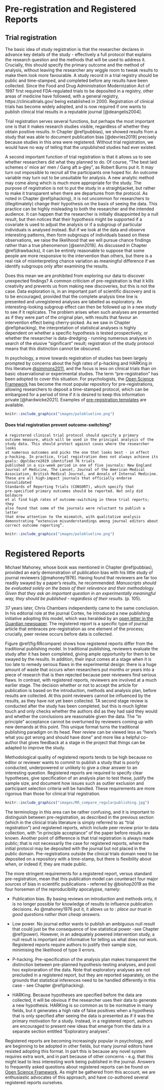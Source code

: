 # Pre-registration and Registered Reports {#prereg}

## Trial registration  
The basic idea of study registration is that the researcher declares in advance key details of the study - effectively a full protocol that explains the research question and the methods that will be used to address it. Crucially, this should specify the primary outcome and the method of analysis, without leaving the researcher any wiggle room to tweak results to make them look more favourable. A study record in a trial registry should be public and time-stamped, and completed before any results have been collected. Since the Food and Drug Administration Modernization Act of 1997 first required FDA-regulated trials to be deposited in a registry, other areas of medicine have followed, with a general registry, https://clinicaltrials.gov/ being established in 2000. Registration of clinical trials has become widely adopted, and is now required if one wants to publish clinical trial results in a reputable journal [@deangelis2004].

Trial registration serves several functions, but perhaps the most important one is that it makes research studies visible, regardless of whether they obtain positive results. In Chapter \@ref(pubbias), we showed results from a study that was able to document publication bias [@devries2019] precisely because studies in this area were registered. Without trial registration, we would have no way of telling that the unpublished studies had ever existed. 

A second important function of trial registration is that it allows us to see whether researchers did what they planned to do. Of course, “The best laid schemes o' mice an' men / Gang aft a-gley", as Robert Burns put it. It may turn out impossible to recruit all the participants one hoped for. An outcome variable may turn out to be unsuitable for analysis. A new analytic method may come along which is much more appropriate for the study. The purpose of registration is not to put the study in a straightjacket, but rather to make it transparent when there are departures from the protocol. As noted in Chapter \@ref(phacking), it is not uncommon for researchers to (illegitimately) change their hypothesis on the basis of seeing the data. This practice can be highly misleading to both the researcher and the intended audience. It can happen that the researcher is initially disappointed by a null result, but then notices that their hypothesis might be supported if a covariate is used to adjust the analysis or if a subgroup of particular individuals is analysed instead. But if we look at the data and observe interesting patterns, then form subgroups of individuals based on these observations, we raise the likelihood that we will pursue chance findings rather than a true phenomenon [@senn2018]. As discussed in Chapter \@ref(drawbacks), it can be entirely reasonable to suppose that some people are more responsive to the intervention than others, but there is a real risk of misinterpreting chance variation as meaningful difference if we identify subgroups only after examining the results. 

Does this mean we are prohibited from exploring our data to discover unexpected findings? A common criticism of pre-registration is that it kills creativity and prevents us from making new discoveries, but this is not the case. Data exploration is, in an important part of scientific discovery and is to be encouraged, provided that the complete analysis time line is presented and unregistered analyses are labelled as exploratory. An interesting-looking subgroup effect can then be followed up in a new study to see if it replicates. The problem arises when such analyses are presented as if they were part of the original plan, with results that favour an intervention effect being cherry-picked.  As we saw in Chapter \@ref(phacking), the interpretation of statistical analyses is highly dependent on whether a specific hypothesis is tested prospectively, or whether the researcher is data-dredging - running numerous analyses in search of the elusive "significant" result; registration of the study protocol means that this distinction cannot be obscured. 

In psychology, a move towards registration of studies has been largely prompted by concerns about the high rates of p-hacking and HARKing in this literature [@simmons2011](see Chapter \@ref(phacking)), and the focus is less on clinical trials than on basic observational or experimental studies. The term "pre-registration" has been adopted to cover this situation. For psychologists, the [Open Science Framework](https://osf.io) has become the most popular repository for pre-registrations, allowing researchers to deposit a time-stamped protocol, which can be embargoed for a period of time if it is desired to keep this information private [@hardwicke2021]. Examples of [pre-registration templates](https://cos.io/rr/) are available.

```r
knitr::include_graphics("images/paleblueline.png")
``` 

#### Does trial registration prevent outcome-switching?{-}
<p style="font-family: Times;font-size: 14px"><code>A registered clinical trial protocol should specify a primary outcome measure, which will be used in the principal analysis of the study data. This should protect against cases where the researcher looks at numerous outcomes and picks the one that looks best - in effect p-hacking. In practice, trial registration does not always achieve its goals: @goldacre2019 identified 76 trials published in a six-week period in one of five journals: New England Journal of Medicine, The Lancet, Journal of the American Medical Association, British Medical Journal, and Annals of Internal Medicine. These are all high-impact journals that officially endorse Consolidated Standards of Reporting Trials (CONSORT), which specify that pre-specified primary outcomes should be reported. Not only did Goldacre et al find high rates of outcome-switching in these trial reports; they also found that some of the journals were reluctant to publish a letter that drew attention to the mismatch, with qualitative analysis demonstrating "extensive misunderstandings among journal editors about correct outcome reporting". </code></p>
```r
knitr::include_graphics("images/paleblueline.png")
```



# Registered Reports  
Michael Mahoney, whose book was mentioned in Chapter \@ref(pubbias), provided an early demonstration of publication bias with his little study of journal reviewers [@mahoney1976]. Having found that reviewers are far too readily swayed by a paper's results, he recommended: _Manuscripts should be evaluated solely on the basis of their relevance and their methodology. Given that they ask an important question in an experimentally meaningful way, they should be published - regardless of their results._ (p. 105).

37 years later, Chris Chambers independently came to the same conclusion. In his editorial role at the journal Cortex, he introduced a new publishing initiative adopting this model, which was heralded by an [open letter in the Guardian newspaper](https://www.theguardian.com/science/blog/2013/jun/05/trust-in-science-study-pre-registration). The registered report is a specific type of journal article that embraces pre-registration as one element of the process; crucially, peer review occurs before data is collected.

Figure \@ref(fig:RRcompare) shows how registered reports differ from the traditional publishing model. In traditional publishing, reviewers evaluate the study after it has been completed, giving ample opportunity for them to be swayed by the results. In addition, their input comes at a stage when it is too late to remedy serious flaws in the experimental design: there is a huge amount of waste that occurs when researchers put months or years into a piece of research that is then rejected because peer reviewers find serious flaws. In contrast, with registered reports, reviewers are involved at a much earlier stage. The decision whether or not to accept the article for publication is based on the introduction, methods and analysis plan, before results are collected. At this point reviewers cannot be influenced by the results, as they have not yet been collected. TA second stage review is conducted after the study has been completed, but this is much lighter touch and only checks whether the authors did as they had said they would and whether the conclusions are reasonable given the data. The "in principle" acceptance cannot be overturned by reviewers coming up with new demands at this point. This unique format turns the traditional publishing paradigm on its head. Peer review can be viewed less as "here's what you got wrong and should have done" and more like a helpful co-author that gives feedback at a stage in the project that things can be adapted to improve the study. 

Methodological quality of registered reports tends to be high because no editor or reviewer wants to commit to publish a study that is poorly conducted, underpowered or unlikely to give a clear answer to an interesting question. Registered reports are required to specify clear hypotheses, give specification of an analysis plan to test these, justify the sample size, and document how issues such as outlier exclusion and participant selection criteria will be handled. These requirements are more rigorous than those for clinical trial registration. 

```r
knitr::include_graphics("images/RR_compare_regularpublishing.jpg")
```

The terminology in this area can be rather confusing, and it is important to distinguish between 
 pre-registration, as described in the previous section (which in the clinical trials literature is simply referred to as "trial registration") and registered reports, which include peer review prior to data collection, with "in principle acceptance" of the paper before results are known. Another point of difference is that trial registration is always made public; that is not necessarily the case for registered reports, where the initial protocol may be deposited with the journal but not placed in the public domain. Pre-registrations outside the clinical trials domain need to be deposited on a repository with a time-stamp, but there is flexibility about when, or indeed if, they are made public.

The more stringent requirements for a registered report, versus standard pre-registration, mean that this publication model can counteract four major sources of bias in scientific publications - referred by @bishop2019 as the four horsemen of the reproducibility apocalypse, namely:

- Publication bias. By basing reviews on introduction and methods only, it is no longer possible for knowledge of results to influence publication decisions. As @mahoney1976 put it, it allows us to : _place our trust in good questions rather than cheap answers._  

- Low power. No journal editor wants to publish an ambiguous null result that could just be the consequence of low statistical power -see Chapter \@ref(power). However, in an adequately powered intervention study, a null result is important and informative for telling us what does not work. Registered reports require authors to justify their sample size, minimising the likelihood of type II errors.  

 - P-hacking. Pre-specification of the analysis plan makes transparent the distinction between pre-planned hypothesis-testing analyses, and post hoc exploraration of the data. Note that exploratory analyses are not precluded in a registered report, but they are reported separately, on the grounds that statistical inferences need to be handled differently in this case - see Chapter \@ref(phacking).  

 - HARKing. Because hypotheses are specified before the data are collected, it will be obvious if the researcher uses their data to generate a new hypothesis. HARKing is so common as to be normative in many fields, but it generates a high rate of false positives when a hypothesis that is only specified after seeing the data is presented as if it was the primary motivation for a study. Instead, in a registered report, authors are encouraged to present new ideas that emerge from the data in a separate section entitled "Exploratory analyses".
 
Registered reports are becoming increasingly popular in psychology, and are beginning to be adopted in other fields, but many journal editors have resisted adopting this format. In part this is because any novel system requires extra work, and in part because of other concerns - e.g. that this might lead to less interesting work being published in the journal. Answers to frequently asked questions about registered reports can be found on [Open Science Framework](https://www.cos.io/initiatives/registered-reports?_ga=2.82702869.289676806.1627987440-1355006079.1608014416). As might be gathered from this account, we are enthusiastic advocates of this approach, and have co-authored several registered reports ourselves. 


